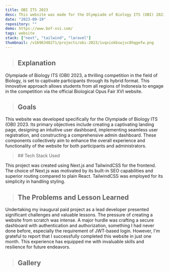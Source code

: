 ```yaml
---
title: OBI ITS 2023
desc: This website was made for the Olympiade of Biology ITS (OBI) 2023
date: "2023-09-19"
repository: ""
demo: https://www.bof-xvi.com/
tags: website
stack: ["next", "tailwind", "laravel"]
thumbnail: /v1696348271/projects/obi-2023/ivqxiokbswjsc8hqgefw.png
---
```


> ## Explanation

Olympiade of Biology ITS (OBI) 2023, a thrilling competition in the field of Biology, is set to captivate participants through its hybrid format. This innovative approach allows students from all regions of Indonesia to engage in the competition via the official Biological Opus Fair XVI website.

> ## Goals

This website was developed specifically for the Olympiade of Biology ITS (OBI) 2023. Its primary objectives include creating a captivating landing page, designing an intuitive user dashboard, implementing seamless user registration, and constructing a comprehensive admin dashboard. These components collectively aim to enhance the overall experience and functionality of the website for both participants and administrators.

  <CloudImg width={500} height={500} alt="img" src="/v1696342190/projects/obi-2023/tsqmt2lfsmhxx2lnhyis.png" className="w-full"/>

<blockquote className="with-icons">
  ## Tech Stack Used
  <div className="not-prose mt-2">
    <TechStackIcon Tech={["next", "tailwind", "laravel"]} color="text-white hover:text-blue-500" showTooltip={true} IconSize="text-4xl" />
  </div>
</blockquote>

This project was created using Next.js and TailwindCSS for the frontend. The choice of Next.js was motivated by its built-in SEO capabilities and superior routing compared to plain React. TailwindCSS was employed for its simplicity in handling styling.

> ## The Problems and Lesson Learned

Undertaking my inaugural paid project as a lead developer presented significant challenges and valuable lessons. The pressure of creating a website from scratch was intense. A major hurdle was crafting a secure dashboard with authentication and authorization, something I had never done before, especially the requirement of JWT-based login. However, I'm grateful to report that I successfully completed this website in just one month. This experience has equipped me with invaluable skills and resilience for future endeavors.


> ## Gallery

<div className="project-image">
  <CloudImg width={500} height={500} alt="img" src="/v1696342197/projects/obi-2023/gfyhhawprdmqcdewju3g.png" className="w-full"/>
  <CloudImg width={500} height={500} alt="img" src="/v1696342191/projects/obi-2023/na2jfgivwcyxoe5oo0hh.png" className="w-full"/>

</div>


